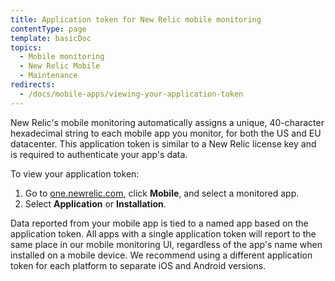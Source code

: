 ```yaml
---
title: Application token for New Relic mobile monitoring
contentType: page
template: basicDoc
topics:
  - Mobile monitoring
  - New Relic Mobile
  - Maintenance
redirects:
  - /docs/mobile-apps/viewing-your-application-token
---
```


New Relic's mobile monitoring automatically assigns a unique, 40-character hexadecimal string to each mobile app you monitor, for both the US and EU datacenter. This application token is similar to a New Relic license key and is required to authenticate your app's data.

To view your application token:

1. Go to [one.newrelic.com](https://one.newrelic.com/), click **Mobile**, and select a monitored app.
2. Select **Application** or **Installation**.

<Callout variant="tip">
  Data reported from your mobile app is tied to a named app based on the application token. All apps with a single application token will report to the same place in our mobile monitoring UI, regardless of the app's name when installed on a mobile device. We recommend using a different application token for each platform to separate iOS and Android versions.
</Callout>

